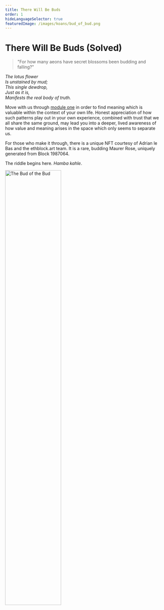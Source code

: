 ```yaml
---
title: There Will Be Buds
order: 1
hideLanguageSelector: true
featuredImage: /images/koans/bud_of_bud.png
---
```


# There Will Be Buds (Solved)

> "For how many aeons have secret blossoms been budding and falling?"

_The lotus flower_  
_Is unstained by mud;_  
_This single dewdrop,_  
_Just as it is,_  
_Manifests the real body of truth._

Move with us through [module one](/learn/module-1) in order to find meaning which is valuable within the context of your own life. Honest appreciation of how such patterns play out in your own experience, combined with trust that we all share the same ground, may lead you into a deeper, lived awareness of how value and meaning arises in the space which only seems to separate us.

For those who make it through, there is a unique NFT courtesy of Adrian le Bas and the <Link to="https://ethblock.art/view/117">ethblock.art</Link> team. It is a rare, budding Maurer Rose, uniquely generated from Block 1987064.

The riddle begins <Link to="https://libraryofbabel.info/bookmark.cgi?truthbud">here</Link>. _Hamba kahle_.

<Aligner center>
<Image style="width:60%" src="/images/koans/bud_of_bud.png" alt="The Bud of the Bud" />
</Aligner>